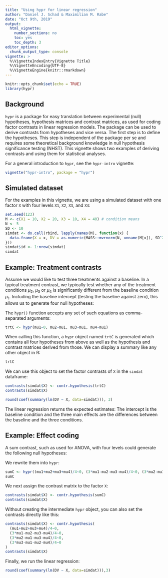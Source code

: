 ```yaml
---
title: "Using hypr for linear regression"
author: "Daniel J. Schad & Maximilian M. Rabe"
date: "Oct 9th, 2019"
output:
  html_vignette:
    number_sections: no
    toc: yes
    toc_depth: 3
editor_options: 
  chunk_output_type: console
vignette: >
  %\VignetteIndexEntry{Vignette Title}
  %\VignetteEncoding{UTF-8}
  %\VignetteEngine{knitr::rmarkdown}
---
```


```r
knitr::opts_chunk$set(echo = TRUE)
library(hypr)
```

## Background

`hypr` is a package for easy translation between experimental (null) hypotheses, hypothesis matrices and contrast matrices, as used for coding factor contrasts in linear regression models. The package can be used to derive contrasts from hypotheses and vice versa. The first step is to define the hypotheses. This step is independent of the package per se and requires some theoretical background knowledge in null hypothesis significance testing (NHST). This vignette shows two examples of deriving contrasts and using them for statistical analyses.

For a general introduction to `hypr`, see the `hypr-intro` vignette:
```r
vignette("hypr-intro", package = "hypr")
```

## Simulated dataset

For the examples in this vignette, we are using a simulated dataset with one factor `X` with four levels `X1`, `X2`, `X3`, and `X4`:

```r
set.seed(123)
M <- c(X1 = 10, X2 = 20, X3 = 10, X4 = 40) # condition means
N <- 5
SD <- 10
simdat <- do.call(rbind, lapply(names(M), function(x) {
  data.frame(X = x, DV = as.numeric(MASS::mvrnorm(N, unname(M[x]), SD^2, empirical = TRUE)))
}))
simdat$id <- 1:nrow(simdat)
simdat
```

## Example: Treatment contrasts

Assume we would like to test three treatments against a baseline. In a typical treatment contrast, we typically test whether any of the treatment conditions $\mu_2$, $\mu_3$ or $\mu_4$ is significantly different from the baseline condition $\mu_1$. Including the baseline intercept (testing the baseline against zero), this allows us to generate four null hypotheses:

\begin{align}
H_{0_1}:& \; \mu_1 = 0 \\
H_{0_2}:& \; \mu_2 = \mu_1 \\
H_{0_3}:& \; \mu_3 = \mu_1 \\
H_{0_4}:& \; \mu_4 = \mu_1
\end{align}

The `hypr()` function accepts any set of such equations as comma-separated arguments:

```r
trtC <- hypr(mu1~0, mu2~mu1, mu3~mu1, mu4~mu1)
```

When calling this function, a `hypr` object named `trtC` is generated which contains all four hypotheses from above as well as the hypothesis and contrast matrices derived from those. We can display a summary like any other object in R:

```r
trtC
```

We can use this object to set the factor contrasts of `X` in the `simdat` dataframe:

```r
contrasts(simdat$X) <- contr.hypothesis(trtC)
contrasts(simdat$X)
```

```r
round(coef(summary(lm(DV ~ X, data=simdat))), 3)
```

The linear regression returns the expected estimates: The intercept is the baseline condition and the three main effects are the differences between the baseline and the three conditions.

## Example: Effect coding

A sum contrast, such as used for ANOVA, with four levels could generate the following null hypotheses:

\begin{align}
H_{0_1}:& \; 0 = \frac{\mu_1 + \mu_2 + \mu_3 + \mu_4}{4} \\
H_{0_2}:& \; 0 = \frac{3 \mu_1 - \mu_2 + \mu_3 + \mu_4}{4} \\
H_{0_3}:& \; 0 = \frac{3 \mu_2 - \mu_1 + \mu_3 + \mu_4}{4} \\
H_{0_4}:& \; 0 = \frac{3 \mu_3 - \mu_1 + \mu_2 + \mu_4}{4}
\end{align}

We rewrite them into `hypr`:

```r
sumC <- hypr((mu1+mu2+mu3+mu4)/4~0, (3*mu1-mu2-mu3-mu4)/4~0, (3*mu2-mu1-mu3-mu4)/4~0, (3*mu3-mu1-mu2-mu4)/4~0)
sumC
```

We next assign the contrast matrix to the factor `X`:

```r
contrasts(simdat$X) <- contr.hypothesis(sumC)
contrasts(simdat$X)
```

Without creating the intermediate `hypr` object, you can also set the contrasts directly like this:

```r
contrasts(simdat$X) <- contr.hypothesis(
  (mu1+mu2+mu3+mu4)/4~0, 
  (3*mu1-mu2-mu3-mu4)/4~0, 
  (3*mu2-mu1-mu3-mu4)/4~0, 
  (3*mu3-mu1-mu2-mu4)/4~0
)
contrasts(simdat$X)
```

Finally, we run the linear regression: 

```r
round(coef(summary(lm(DV ~ X, data=simdat))),3)
```
